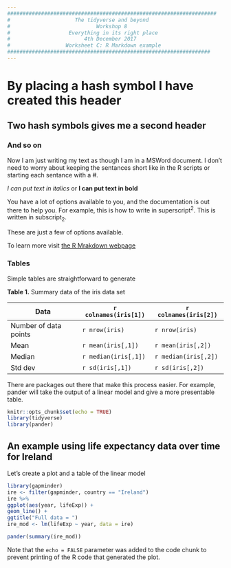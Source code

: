 ```yaml
---
####################################################################
#                     The tidyverse and beyond 
#                            Workshop 8
#                   Everything in its right place
#                        4th December 2017
#                  Worksheet C: R Markdown example
##################################################################
---
```


# By placing a hash symbol I have created this header

## Two hash symbols gives me a second header

### And so on

Now I am just writing my text as though I am in a MSWord document. I don't need to worry about keeping the sentances short like in the R scripts or starting each sentance with a #.

*I can put text in italics* or **I can put text in bold**

You have a lot of options available to you, and the documentation is out there to help you. 
For example, this is how to write in superscript^2^. This is written in subscript~2~.

These are just a few of options available.

To learn more visit [the R Mrakdown webpage](http://rmarkdown.rstudio.com/)



### Tables
Simple tables are straightforward to generate

**Table 1.**  Summary data of the iris data set

Data | `r colnames(iris[1])` | `r colnames(iris[2])`
------|--------|--------
Number of data points | `r nrow(iris)` | `r nrow(iris)`
Mean | `r mean(iris[,1])` | `r mean(iris[,2])`
Median | `r median(iris[,1])` | `r median(iris[,2])`
Std dev | `r sd(iris[,1])` | `r sd(iris[,2])`

There are packages out there that make this process easier. For example, pander will take the output of a linear model and give a more presentable table. 


```r
knitr::opts_chunk$set(echo = TRUE)
library(tidyverse)
library(pander)
```

## An example using life expectancy data over time for Ireland
Let's create a plot and a table of the linear model

```r
library(gapminder)
ire <‐ filter(gapminder, country == "Ireland")
ire %>%
ggplot(aes(year, lifeExp)) +
geom_line() +
ggtitle("Full data = ")
ire_mod <‐ lm(lifeExp ~ year, data = ire)

pander(summary(ire_mod))
```

Note that the `echo = FALSE` parameter was added to the code chunk to prevent printing of the R code that generated the plot.
